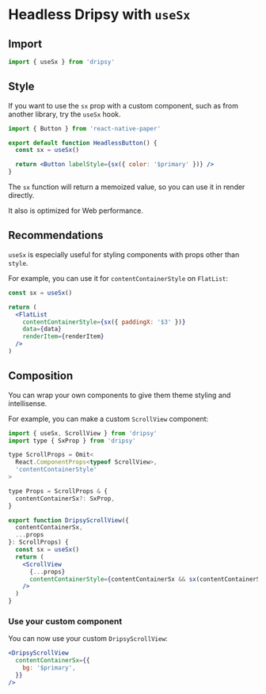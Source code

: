 # Headless Dripsy with `useSx`

## Import

```js
import { useSx } from 'dripsy'
```

## Style

If you want to use the `sx` prop with a custom component, such as from another library, try the `useSx` hook.

```jsx
import { Button } from 'react-native-paper'

export default function HeadlessButton() {
  const sx = useSx()

  return <Button labelStyle={sx({ color: '$primary' })} />
}
```

The `sx` function will return a memoized value, so you can use it in render directly.

It also is optimized for Web performance.

## Recommendations

`useSx` is especially useful for styling components with props other than `style`.

For example, you can use it for `contentContainerStyle` on `FlatList`:

```jsx
const sx = useSx()

return (
  <FlatList
    contentContainerStyle={sx({ paddingX: '$3' })}
    data={data}
    renderItem={renderItem}
  />
)
```

## Composition

You can wrap your own components to give them theme styling and intellisense.

For example, you can make a custom `ScrollView` component:

```jsx
import { useSx, ScrollView } from 'dripsy'
import type { SxProp } from 'dripsy'

type ScrollProps = Omit<
  React.ComponentProps<typeof ScrollView>,
  'contentContainerStyle'
>

type Props = ScrollProps & {
  contentContainerSx?: SxProp,
}

export function DripsyScrollView({
  contentContainerSx,
  ...props
}: ScrollProps) {
  const sx = useSx()
  return (
    <ScrollView
      {...props}
      contentContainerStyle={contentContainerSx && sx(contentContainerSx)}
    />
  )
}
```

### Use your custom component

You can now use your custom `DripsyScrollView`:

```jsx
<DripsyScrollView
  contentContainerSx={{
    bg: '$primary',
  }}
/>
```
